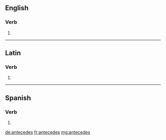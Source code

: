 ==English==

===Verb===
{{head|en}}

# {{en-third-person singular of|antecede}}

----

==Latin==

===Verb===
{{la-verb-form|antecēdēs}}

# {{conjugation of|antecēdō||2|s|fut|act|ind|lang=la}}

----

==Spanish==

===Verb===
{{es-verb-form|anteceder}}

# {{es-verb form of|ending=er|mood=indicative|tense=present|pers=2|formal=no|number=singular|anteceder}}

[[de:antecedes]]
[[fr:antecedes]]
[[mg:antecedes]]